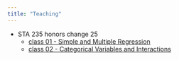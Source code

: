 ```yaml
---
title: "Teaching"
---
```


- STA 235 honors change 25
  - [class 01 - Simple and Multiple Regression](class_01.qmd)
  - [class 02 - Categorical Variables and Interactions](class_02.qmd)